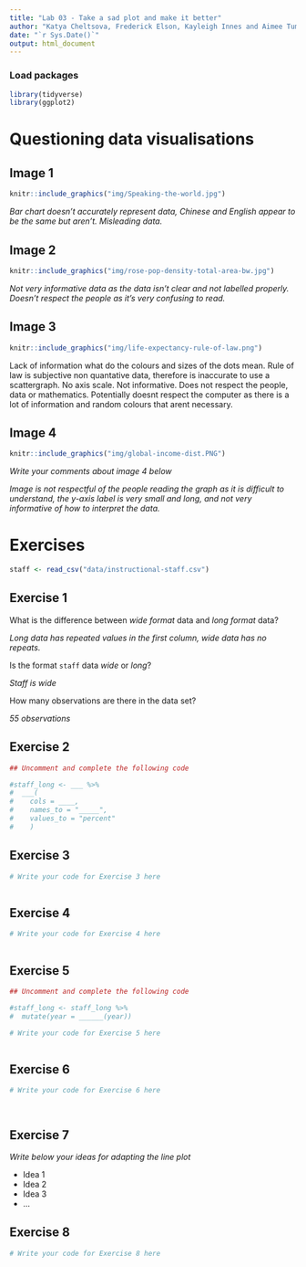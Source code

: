 ```yaml
---
title: "Lab 03 - Take a sad plot and make it better"
author: "Katya Cheltsova, Frederick Elson, Kayleigh Innes and Aimee Tumblety - The Fantastic six"
date: "`r Sys.Date()`"
output: html_document
---
```


### Load packages

```r
library(tidyverse)
library(ggplot2)
```


# Questioning data visualisations

## Image 1

```r
knitr::include_graphics("img/Speaking-the-world.jpg")
```

_Bar chart doesn't accurately represent data, Chinese and English appear to be the same but aren't. Misleading data. _





## Image 2

```r
knitr::include_graphics("img/rose-pop-density-total-area-bw.jpg")
```

_Not very informative data as the data isn't clear and not labelled properly. Doesn't respect the people as it's very confusing to read. _




## Image 3

```r
knitr::include_graphics("img/life-expectancy-rule-of-law.png")
```

Lack of information what do the colours and sizes of the dots mean.
Rule of law is subjective non quantative data, therefore is inaccurate to use a scattergraph. 
No axis scale.
Not informative.
Does not respect the people, data or mathematics.
Potentially doesnt respect the computer as there is a lot of information and random colours that arent necessary.




## Image 4

```r
knitr::include_graphics("img/global-income-dist.PNG")
```

_Write your comments about image 4 below_

_Image is not respectful of the people reading the graph as it is difficult to understand, the y-axis label is very small and long, and not very informative of how to interpret the data. _



# Exercises

```r
staff <- read_csv("data/instructional-staff.csv")
```


## Exercise 1

What is the difference between *wide format* data and *long format* data?

_Long data has repeated values in the first column, wide data has no repeats._


Is the format `staff` data *wide* or *long*?

_Staff is wide_


How many observations are there in the data set?

_55 observations_




## Exercise 2

```r
## Uncomment and complete the following code

#staff_long <- ___ %>%
#  ___(
#    cols = ____, 
#    names_to = "_____",
#    values_to = "percent"
#    )

```


## Exercise 3

```r
# Write your code for Exercise 3 here



```

## Exercise 4

```r
# Write your code for Exercise 4 here



```

## Exercise 5

```r
## Uncomment and complete the following code

#staff_long <- staff_long %>%
#  mutate(year = ______(year))
```


```r
# Write your code for Exercise 5 here



```

## Exercise 6

```r
# Write your code for Exercise 6 here




```

## Exercise 7

_Write below your ideas for adapting the line plot_

* Idea 1
* Idea 2
* Idea 3
* ...


## Exercise 8

```r
# Write your code for Exercise 8 here



```

